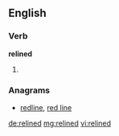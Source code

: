 ==English==

===Verb===
'''relined'''

# {{en-past of|reline}}

===Anagrams===
* [[redline#English|redline]], [[red line#English|red line]]

[[de:relined]]
[[mg:relined]]
[[vi:relined]]